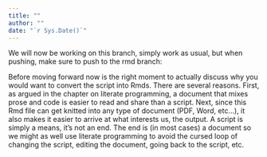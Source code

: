 ```yaml
---
title: ""
author: ""
date: "`r Sys.Date()`"
---
```


We will now be working on this branch, simply work as usual, but when pushing, make sure to push to the rmd branch:

Before moving forward now is the right moment to actually discuss why you would want to convert the script into Rmds. There are several reasons. First, as argued in the chapter on literate programming, a document that mixes prose and code is easier to read and share than a script. Next, since this Rmd file can get knitted into any type of document (PDF, Word, etc…), it also makes it easier to arrive at what interests us, the output. A script is simply a means, it’s not an end. The end is (in most cases) a document so we might as well use literate programming to avoid the cursed loop of changing the script, editing the document, going back to the script, etc.